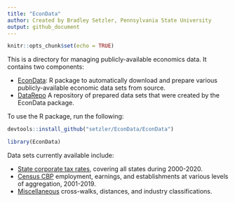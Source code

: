 ```yaml
---
title: "EconData"
author: Created by Bradley Setzler, Pennsylvania State University
output: github_document
---
```


```r
knitr::opts_chunk$set(echo = TRUE)
```


This is a directory for managing publicly-available economics data. It contains two components:

- [EconData](https://github.com/setzler/EconData/tree/master/EconData): R package to automatically download and prepare various publicly-available economic data sets from source.
- [DataRepo](https://github.com/setzler/EconData/tree/master/DataRepo) A repository of prepared data sets that were created by the EconData package.

To use the R package, run the following:

```r
devtools::install_github("setzler/EconData/EconData")
```
```r
library(EconData)
```

Data sets currently available include:

- [State corporate tax rates](https://github.com/setzler/EconData/tree/master/DataRepo/StateCorpTax/), covering all states during 2000-2020.
- [Census CBP](https://github.com/setzler/EconData/tree/master/DataRepo/CensusCBP/) employment, earnings, and establishments at various levels of aggregation, 2001-2019.
- [Miscellaneous](https://github.com/setzler/EconData/tree/master/DataRepo/Miscellaneous/) cross-walks, distances, and industry classifications.

